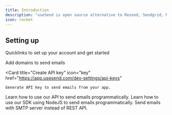 ```yaml
---
title: Introduction
description: "useSend is open source alternative to Resend, Sendgrid, Mailgun and Postmark etc."
icon: rocket
---
```


## Setting up

Quicklinks to set up your account and get started

<CardGroup col={2}>
  <Card
    title="Add domain"
    icon="globe"
    href="https://app.usesend.com/domains"
  >
  Add domains to send emails
  </Card>

  <Card
    title="Create API key"
    icon="key"
    href="https://app.usesend.com/dev-settings/api-keys"
  >
    Generate API key to send emails from your app.
  </Card>
  <Card
    title="Try our API"
    icon="code"
    href="/api-reference/introduction"
  >
    Learn how to use our API to send emails programmatically.
  </Card>
  <Card
    title="NodeJS"
    icon="node-js"
    href="/get-started/nodejs"
  >
    Learn how to use our SDK using NodeJS to send emails programmatically.
  </Card>
    <Card
    title="SMTP support"
    icon="envelope"
    href="/get-started/smtp"
  >
    Send emails with SMTP server instead of REST API.
  </Card>
</CardGroup>

